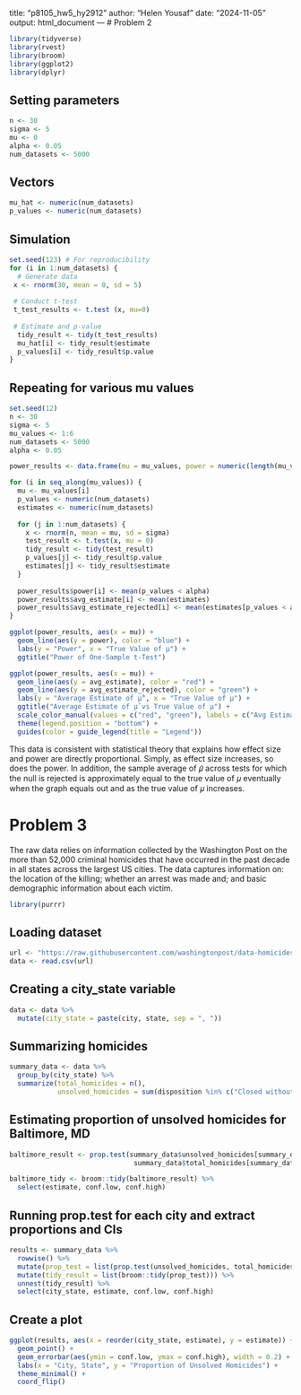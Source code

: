title: "p8105_hw5_hy2912"
author: "Helen Yousaf"
date: "2024-11-05"
output: html_document
---
# Problem 2 
```r
library(tidyverse)
library(rvest)
library(broom)
library(ggplot2)
library(dplyr)
```

## Setting parameters 

```r
n <- 30
sigma <- 5
mu <- 0
alpha <- 0.05 
num_datasets <- 5000
```

## Vectors 
```r
mu_hat <- numeric(num_datasets)
p_values <- numeric(num_datasets)
```

## Simulation 
```r
set.seed(123) # For reproducibility 
for (i in 1:num_datasets) {
  # Generate data 
 x <- rnorm(30, mean = 0, sd = 5)
 
 # Conduct t-test 
 t_test_results <- t.test (x, mu=0)
 
 # Estimate and p-value 
  tidy_result <- tidy(t_test_results)
  mu_hat[i] <- tidy_result$estimate
  p_values[i] <- tidy_result$p.value
}
```

## Repeating for various mu values
```r
set.seed(12)
n <- 30
sigma <- 5
mu_values <- 1:6
num_datasets <- 5000
alpha <- 0.05
```

```r
power_results <- data.frame(mu = mu_values, power = numeric(length(mu_values)), avg_estimate = numeric(length(mu_values)), avg_estimate_rejected = numeric(length(mu_values)))

for (i in seq_along(mu_values)) {
  mu <- mu_values[i]
  p_values <- numeric(num_datasets)
  estimates <- numeric(num_datasets)
  
  for (j in 1:num_datasets) {
    x <- rnorm(n, mean = mu, sd = sigma)
    test_result <- t.test(x, mu = 0)
    tidy_result <- tidy(test_result)
    p_values[j] <- tidy_result$p.value
    estimates[j] <- tidy_result$estimate
  }
  
  power_results$power[i] <- mean(p_values < alpha)
  power_results$avg_estimate[i] <- mean(estimates)
  power_results$avg_estimate_rejected[i] <- mean(estimates[p_values < alpha])
}
```

```r
ggplot(power_results, aes(x = mu)) +
  geom_line(aes(y = power), color = "blue") +
  labs(y = "Power", x = "True Value of μ") +
  ggtitle("Power of One-Sample t-Test")

ggplot(power_results, aes(x = mu)) +
  geom_line(aes(y = avg_estimate), color = "red") +
  geom_line(aes(y = avg_estimate_rejected), color = "green") +
  labs(y = "Average Estimate of μ̂", x = "True Value of μ") +
  ggtitle("Average Estimate of μ̂ vs True Value of μ") +
  scale_color_manual(values = c("red", "green"), labels = c("Avg Estimate", "Avg Estimate (Null Rejected)")) +
  theme(legend.position = "bottom") +
  guides(color = guide_legend(title = "Legend"))
```

This data is consistent with statistical theory that explains how effect size and power are directly proportional. Simply, as effect size increases, so does the power. In addition, the sample average of 𝜇̂ across tests for which the null is rejected is  approximately equal to the true value of 𝜇 eventually when the graph equals out and as the true value of 𝜇 increases. 

# Problem 3 

The raw data relies on information collected by the Washington Post on the more than 52,000 criminal homicides that have occurred in the past decade in all states across the largest US cities. The data captures information on: the location of the killing; whether an arrest was made and; and basic demographic information about each victim.

```r
library(purrr)
```

## Loading dataset
```r
url <- "https://raw.githubusercontent.com/washingtonpost/data-homicides/refs/heads/master/homicide-data.csv"
data <- read.csv(url)
```

## Creating a city_state variable
```r
data <- data %>%
  mutate(city_state = paste(city, state, sep = ", "))
```

## Summarizing homicides
```r
summary_data <- data %>%
  group_by(city_state) %>%
  summarize(total_homicides = n(),
            unsolved_homicides = sum(disposition %in% c("Closed without arrest", "Open/No arrest")))
```

## Estimating proportion of unsolved homicides for Baltimore, MD
```r
baltimore_result <- prop.test(summary_data$unsolved_homicides[summary_data$city_state == "Baltimore, MD"],
                               summary_data$total_homicides[summary_data$city_state == "Baltimore, MD"])

baltimore_tidy <- broom::tidy(baltimore_result) %>%
  select(estimate, conf.low, conf.high)
```

## Running prop.test for each city and extract proportions and CIs

```r
results <- summary_data %>%
  rowwise() %>%
  mutate(prop_test = list(prop.test(unsolved_homicides, total_homicides))) %>%
  mutate(tidy_result = list(broom::tidy(prop_test))) %>%
  unnest(tidy_result) %>%
  select(city_state, estimate, conf.low, conf.high)
```

## Create a plot
```r
ggplot(results, aes(x = reorder(city_state, estimate), y = estimate)) +
  geom_point() +
  geom_errorbar(aes(ymin = conf.low, ymax = conf.high), width = 0.2) +
  labs(x = "City, State", y = "Proportion of Unsolved Homicides") +
  theme_minimal() +
  coord_flip()
```

